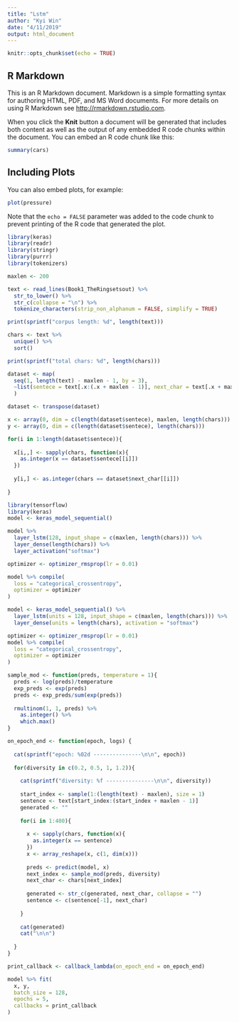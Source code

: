 ```yaml
---
title: "Lstm"
author: "Kyi Win"
date: "4/11/2019"
output: html_document
---
```


```r
knitr::opts_chunk$set(echo = TRUE)
```

## R Markdown

This is an R Markdown document. Markdown is a simple formatting syntax for authoring HTML, PDF, and MS Word documents. For more details on using R Markdown see <http://rmarkdown.rstudio.com>.

When you click the **Knit** button a document will be generated that includes both content as well as the output of any embedded R code chunks within the document. You can embed an R code chunk like this:

```r
summary(cars)
```

## Including Plots

You can also embed plots, for example:

```r
plot(pressure)
```

Note that the `echo = FALSE` parameter was added to the code chunk to prevent printing of the R code that generated the plot.

```r
library(keras)
library(readr)
library(stringr)
library(purrr)
library(tokenizers)
```

```r
maxlen <- 200
```

```r
text <- read_lines(Book1_TheRingsetsout) %>%
  str_to_lower() %>%
  str_c(collapse = "\n") %>%
  tokenize_characters(strip_non_alphanum = FALSE, simplify = TRUE)

```

```r
print(sprintf("corpus length: %d", length(text)))
```

```r
chars <- text %>%
  unique() %>%
  sort()

print(sprintf("total chars: %d", length(chars)))  
```

```r
dataset <- map(
  seq(1, length(text) - maxlen - 1, by = 3), 
  ~list(sentece = text[.x:(.x + maxlen - 1)], next_char = text[.x + maxlen])
  )

dataset <- transpose(dataset)

```

```r
x <- array(0, dim = c(length(dataset$sentece), maxlen, length(chars)))
y <- array(0, dim = c(length(dataset$sentece), length(chars)))
```

```r
for(i in 1:length(dataset$sentece)){
  
  x[i,,] <- sapply(chars, function(x){
    as.integer(x == dataset$sentece[[i]])
  })
  
  y[i,] <- as.integer(chars == dataset$next_char[[i]])
  
}
```

```r
library(tensorflow)
library(keras)
model <- keras_model_sequential()

model %>%
  layer_lstm(128, input_shape = c(maxlen, length(chars))) %>%
  layer_dense(length(chars)) %>%
  layer_activation("softmax")

optimizer <- optimizer_rmsprop(lr = 0.01)

model %>% compile(
  loss = "categorical_crossentropy", 
  optimizer = optimizer
)

```

```r
model <- keras_model_sequential() %>% 
  layer_lstm(units = 128, input_shape = c(maxlen, length(chars))) %>% 
  layer_dense(units = length(chars), activation = "softmax")
```

```r
optimizer <- optimizer_rmsprop(lr = 0.01)
model %>% compile(
  loss = "categorical_crossentropy", 
  optimizer = optimizer
)   
```

```r
sample_mod <- function(preds, temperature = 1){
  preds <- log(preds)/temperature
  exp_preds <- exp(preds)
  preds <- exp_preds/sum(exp(preds))
  
  rmultinom(1, 1, preds) %>% 
    as.integer() %>%
    which.max()
}

```

```r
on_epoch_end <- function(epoch, logs) {
  
  cat(sprintf("epoch: %02d ---------------\n\n", epoch))
  
  for(diversity in c(0.2, 0.5, 1, 1.2)){
    
    cat(sprintf("diversity: %f ---------------\n\n", diversity))
    
    start_index <- sample(1:(length(text) - maxlen), size = 1)
    sentence <- text[start_index:(start_index + maxlen - 1)]
    generated <- ""
    
    for(i in 1:400){
      
      x <- sapply(chars, function(x){
        as.integer(x == sentence)
      })
      x <- array_reshape(x, c(1, dim(x)))
      
      preds <- predict(model, x)
      next_index <- sample_mod(preds, diversity)
      next_char <- chars[next_index]
      
      generated <- str_c(generated, next_char, collapse = "")
      sentence <- c(sentence[-1], next_char)
      
    }
    
    cat(generated)
    cat("\n\n")
    
  }
}
```

```r
print_callback <- callback_lambda(on_epoch_end = on_epoch_end)

model %>% fit(
  x, y,
  batch_size = 128,
  epochs = 5,
  callbacks = print_callback
)
```


